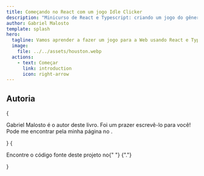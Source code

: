 ```yaml
---
title: Começando no React com um jogo Idle Clicker
description: "Minicurso de React e Typescript: criando um jogo do gênero Idle Clicker."
author: Gabriel Malosto
template: splash
hero:
  tagline: Vamos aprender a fazer um jogo para a Web usando React e Typescript!
  image:
    file: ../../assets/houston.webp
  actions:
    - text: Começar
      link: introduction
      icon: right-arrow
---
```





## Autoria

<CardGrid stagger>
  <Card title="Autor" icon="pencil">
    {
      <p>
        <span className="font-bold">Gabriel Malosto</span> é o autor deste
        livro. Foi um prazer escrevê-lo para você! Pode me encontrar pela minha
        página no <Link href={authorGitHubPage} title="GitHub" />.
      </p>
    }
  </Card>
  <Card title="Repositório" icon="github">
    {
      <p>
        Encontre o código fonte deste projeto no{" "}
        <Link
          href={`https://github.com/${import.meta.env.PUBLIC_GITHUB_USERNAME}/${
            import.meta.env.PUBLIC_BASE
          }`}
          title="GitHub"
        />
        {"."}
      </p>
    }
  </Card>
</CardGrid>

